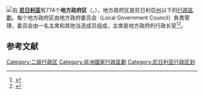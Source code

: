 [[File:Nigeria_Local_Government_Areas.png|右]]
[[尼日利亚|'''尼日利亚''']]有774个'''地方政府区'''（{{lang-en|Local Government Areas}}，{{Abbr|LGAs}}），地方政府区是尼日利亞[[州|州]]以下的[[行政區劃|行政區劃]]。每个地方政府区由地方政府委员会（Local Government Council）負責管理，委员会由一名主席和其他当选成员组成，主席是地方政府的行政长官<ref>{{Cite book|last=Harris, Philip James.|title=Local government in Southern Nigeria : a manual of law and procedure under the Eastern Region Local Government Law, 1955, and the Western Region Local Government Law, 1952.|date=1957|publisher=Cambridge U.P|oclc=277271496}}</ref><ref>{{Citation|chapter=III. Local Representation in Nigeria since 1945|date=1958-12-31|pages=62–87|publisher=Columbia University Press|isbn=978-0-231-88578-2|doi=10.7312/cowa91850-005|title=Local Government in West Africa}}</ref>。

== 参考文献 ==
{{Reflist}}

[[Category:二级行政区|Category:二级行政区]]
[[Category:非洲國家行政區劃|Category:非洲國家行政區劃]]
[[Category:尼日利亚行政区划|Category:尼日利亚行政区划]]